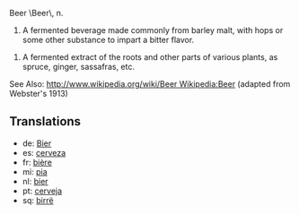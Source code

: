 Beer \Beer\, n. 

# A fermented beverage made commonly from barley malt, with hops or some other      substance to impart a bitter flavor.

# A fermented extract of the roots and other parts of various plants, as spruce, ginger, sassafras, etc.

See Also: [[http://www.wikipedia.org/wiki/Beer Wikipedia:Beer]]
(adapted from Webster's 1913)

==Translations==
*de: [[Bier]]
*es: [[cerveza]]
*fr: [[bière]]
*mi: [[pia]]
*nl: [[bier]]
*pt: [[cerveja]]
*sq: [[birrë]]